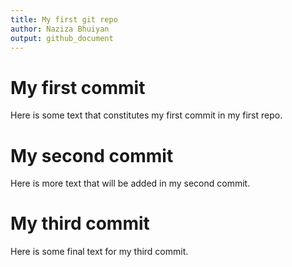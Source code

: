 ```yaml
---
title: My first git repo
author: Naziza Bhuiyan
output: github_document
---
```


# My first commit

Here is some text that constitutes my first commit in my first repo.

# My second commit

Here is more text that will be added in my second commit.

# My third commit

Here is some final text for my third commit.